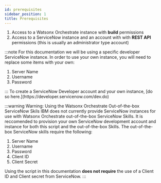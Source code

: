 ```yaml
---
id: prerequisites
sidebar_position: 1
title: Prerequisites
---
```

<ol>
  <li>Access to a Watsonx Orchestrate instance with <strong>build</strong> permissions</li>
  <li>Access to a ServiceNow instance and an account with with <strong>REST API</strong> permissions (this is usually an administrator type account)</li>
</ol>

:::note
For this documentation we will be using a specific developer ServiceNow instance. In order to use your own instance, you will need to replace some items with your own:
<ol>
  <li>Server Name</li>
  <li>Username</li>
  <li>Password</li>
</ol>
:::
To create a ServiceNow Developer account and your own instance, [do so here.](https://developer.servicenow.com/dev.do)

:::warning Warning: Using the Watsonx Orchestrate Out-of-the-box ServiceNow Skils
IBM does not currently provide ServiceNow instances for use with Watsonx Orchestrate out-of-the-box ServiceNow Skills. It is reccomended to provision your own ServiceNow development account and instance for both this script and the out-of-the-box Skills. The out-of-the-box ServiceNow skills require the following:
<ol>
  <li>Server Name</li>
  <li>Username</li>
  <li>Password</li>
  <li>Client ID</li>
  <li>Client Secret</li>
</ol>
Using the script in this documentation <strong>does not require</strong> the use of a Client ID and Client secret from ServiceNow.
:::
